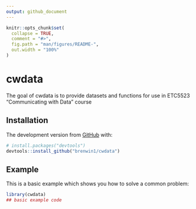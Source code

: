 ```yaml
---
output: github_document
---
```


<!-- README.md is generated from README.Rmd. Please edit that file -->

```r
knitr::opts_chunk$set(
  collapse = TRUE,
  comment = "#>",
  fig.path = "man/figures/README-",
  out.width = "100%"
)
```

# cwdata 

<!-- badges: start -->
<!-- badges: end -->

The goal of cwdata  is to provide datasets and functions for use in ETC5523 "Communicating with Data" course

## Installation

<!-- You can install the released version of cwdata  from [CRAN](https://CRAN.R-project.org) with: -->

<!-- ``` r -->
<!-- install.packages("cwdata ") -->
<!-- ``` -->

The development version from [GitHub](https://github.com/) with:

``` r
# install.packages("devtools")
devtools::install_github("brenwin1/cwdata")
```
## Example

This is a basic example which shows you how to solve a common problem:

```r
library(cwdata)
## basic example code
```

